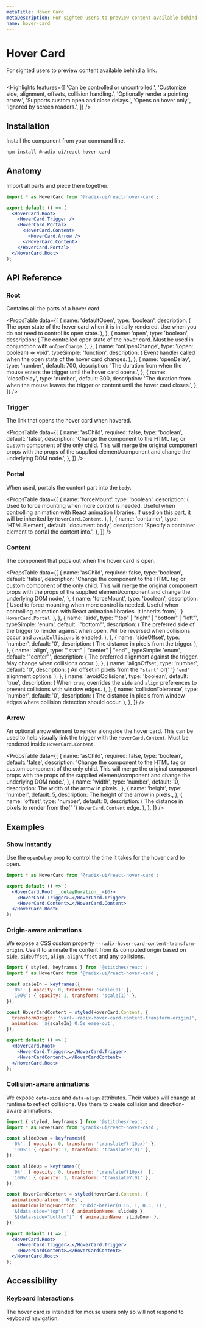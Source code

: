 ```yaml
---
metaTitle: Hover Card
metaDescription: For sighted users to preview content available behind a link.
name: hover-card
---
```


# Hover Card

<Description>
  For sighted users to preview content available behind a link.
</Description>

<HeroContainer>
  <HoverCardDemo />
</HeroContainer>

```jsx hero template=HoverCard

```

<Highlights
  features={[
    'Can be controlled or uncontrolled.',
    'Customize side, alignment, offsets, collision handling.',
    'Optionally render a pointing arrow.',
    'Supports custom open and close delays.',
    'Opens on hover only.',
    'Ignored by screen readers.',
  ]}
/>

## Installation

Install the component from your command line.

```bash
npm install @radix-ui/react-hover-card
```

## Anatomy

Import all parts and piece them together.

```jsx
import * as HoverCard from '@radix-ui/react-hover-card';

export default () => (
  <HoverCard.Root>
    <HoverCard.Trigger />
    <HoverCard.Portal>
      <HoverCard.Content>
        <HoverCard.Arrow />
      </HoverCard.Content>
    </HoverCard.Portal>
  </HoverCard.Root>
);
```

## API Reference

### Root

Contains all the parts of a hover card.

<PropsTable
  data={[
    {
      name: 'defaultOpen',
      type: 'boolean',
      description: (
        <span>
          The open state of the hover card when it is initially rendered. Use
          when you do not need to control its open state.
        </span>
      ),
    },
    {
      name: 'open',
      type: 'boolean',
      description: (
        <span>
          The controlled open state of the hover card. Must be used in
          conjunction with <Code>onOpenChange</Code>.
        </span>
      ),
    },
    {
      name: 'onOpenChange',
      type: '(open: boolean) => void',
      typeSimple: 'function',
      description: (
        <span>
          Event handler called when the open state of the hover card changes.
        </span>
      ),
    },
    {
      name: 'openDelay',
      type: 'number',
      default: 700,
      description:
        'The duration from when the mouse enters the trigger until the hover card opens.',
    },
    {
      name: 'closeDelay',
      type: 'number',
      default: 300,
      description:
        'The duration from when the mouse leaves the trigger or content until the hover card closes.',
    },
  ]}
/>

### Trigger

The link that opens the hover card when hovered.

<PropsTable
  data={[
    {
      name: 'asChild',
      required: false,
      type: 'boolean',
      default: 'false',
      description:
        'Change the component to the HTML tag or custom component of the only child. This will merge the original component props with the props of the supplied element/component and change the underlying DOM node.',
    },
  ]}
/>

### Portal

When used, portals the content part into the `body`.

<PropsTable
  data={[
    {
      name: 'forceMount',
      type: 'boolean',
      description: (
        <span>
          Used to force mounting when more control is needed. Useful when
          controlling animation with React animation libraries. If used on this
          part, it will be inherited by <Code>HoverCard.Content</Code>.
        </span>
      ),
    },
    {
      name: 'container',
      type: 'HTMLElement',
      default: 'document.body',
      description: 'Specify a container element to portal the content into.',
    },
  ]}
/>

### Content

The component that pops out when the hover card is open.

<PropsTable
  data={[
    {
      name: 'asChild',
      required: false,
      type: 'boolean',
      default: 'false',
      description:
        'Change the component to the HTML tag or custom component of the only child. This will merge the original component props with the props of the supplied element/component and change the underlying DOM node.',
    },
    {
      name: 'forceMount',
      type: 'boolean',
      description: (
        <span>
          Used to force mounting when more control is needed. Useful when
          controlling animation with React animation libraries. It inherits from{' '}
          <Code>HoverCard.Portal</Code>.
        </span>
      ),
    },
    {
      name: 'side',
      type: '"top" | "right" | "bottom" | "left"',
      typeSimple: 'enum',
      default: '"bottom"',
      description: (
        <span>
          The preferred side of the trigger to render against when open. Will be
          reversed when collisions occur and <Code>avoidCollisions</Code> is
          enabled.
        </span>
      ),
    },
    {
      name: 'sideOffset',
      type: 'number',
      default: '0',
      description: (
        <span>
          <span>The distance in pixels from the trigger.</span>
        </span>
      ),
    },
    {
      name: 'align',
      type: '"start" | "center" | "end"',
      typeSimple: 'enum',
      default: '"center"',
      description: (
        <span>
          The preferred alignment against the trigger. May change when
          collisions occur.
        </span>
      ),
    },
    {
      name: 'alignOffset',
      type: 'number',
      default: '0',
      description: (
        <span>
          An offset in pixels from the <Code>"start"</Code> or{' '}
          <Code>"end"</Code> alignment options.
        </span>
      ),
    },
    {
      name: 'avoidCollisions',
      type: 'boolean',
      default: 'true',
      description: (
        <span>
          When <Code>true</Code>, overrides the <Code>side</Code> and
          <Code>align</Code> preferences to prevent collisions with window edges.
        </span>
      ),
    },
    {
      name: 'collisionTolerance',
      type: 'number',
      default: '0',
      description: (
        <span>
          The distance in pixels from window edges where collision detection
          should occur.
        </span>
      ),
    },
  ]}
/>

### Arrow

An optional arrow element to render alongside the hover card. This can be used to help visually link the trigger with the `HoverCard.Content`. Must be rendered inside `HoverCard.Content`.

<PropsTable
  data={[
    {
      name: 'asChild',
      required: false,
      type: 'boolean',
      default: 'false',
      description:
        'Change the component to the HTML tag or custom component of the only child. This will merge the original component props with the props of the supplied element/component and change the underlying DOM node.',
    },
    {
      name: 'width',
      type: 'number',
      default: 10,
      description: <span>The width of the arrow in pixels.</span>,
    },
    {
      name: 'height',
      type: 'number',
      default: 5,
      description: <span>The height of the arrow in pixels.</span>,
    },
    {
      name: 'offset',
      type: 'number',
      default: 0,
      description: (
        <span>
          The distance in pixels to render from the{' '}
          <Code>HoverCard.Content</Code> edge.
        </span>
      ),
    },
  ]}
/>

## Examples

### Show instantly

Use the `openDelay` prop to control the time it takes for the hover card to open.

```jsx line=4
import * as HoverCard from '@radix-ui/react-hover-card';

export default () => (
  <HoverCard.Root __delayDuration__={0}>
    <HoverCard.Trigger>…</HoverCard.Trigger>
    <HoverCard.Content>…</HoverCard.Content>
  </HoverCard.Root>
);
```

### Origin-aware animations

We expose a CSS custom property `--radix-hover-card-content-transform-origin`. Use it to animate the content from its computed origin based on `side`, `sideOffset`, `align`, `alignOffset` and any collisions.

```jsx line=4-7,9-12,17
import { styled, keyframes } from '@stitches/react';
import * as HoverCard from '@radix-ui/react-hover-card';

const scaleIn = keyframes({
  '0%': { opacity: 0, transform: 'scale(0)' },
  '100%': { opacity: 1, transform: 'scale(1)' },
});

const HoverCardContent = styled(HoverCard.Content, {
  transformOrigin: 'var(--radix-hover-card-content-transform-origin)',
  animation: `${scaleIn} 0.5s ease-out`,
});

export default () => (
  <HoverCard.Root>
    <HoverCard.Trigger>…</HoverCard.Trigger>
    <HoverCardContent>…</HoverCardContent>
  </HoverCard.Root>
);
```

### Collision-aware animations

We expose `data-side` and `data-align` attributes. Their values will change at runtime to reflect collisions. Use them to create collision and direction-aware animations.

```jsx line=4-7,9-12,14-19,24
import { styled, keyframes } from '@stitches/react';
import * as HoverCard from '@radix-ui/react-hover-card';

const slideDown = keyframes({
  '0%': { opacity: 0, transform: 'translateY(-10px)' },
  '100%': { opacity: 1, transform: 'translateY(0)' },
});

const slideUp = keyframes({
  '0%': { opacity: 0, transform: 'translateY(10px)' },
  '100%': { opacity: 1, transform: 'translateY(0)' },
});

const HoverCardContent = styled(HoverCard.Content, {
  animationDuration: '0.6s',
  animationTimingFunction: 'cubic-bezier(0.16, 1, 0.3, 1)',
  '&[data-side="top"]': { animationName: slideUp },
  '&[data-side="bottom"]': { animationName: slideDown },
});

export default () => (
  <HoverCard.Root>
    <HoverCard.Trigger>…</HoverCard.Trigger>
    <HoverCardContent>…</HoverCardContent>
  </HoverCard.Root>
);
```

## Accessibility

### Keyboard Interactions

The hover card is intended for mouse users only so will not respond to keyboard navigation.
